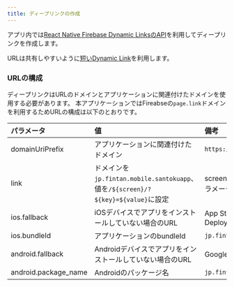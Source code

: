 ```yaml
---
title: ディープリンクの作成
---
```


アプリ内では[React Native Firebase Dynamic LinksのAPI](https://rnfirebase.io/dynamic-links/usage#create-a-link)を利用してディープリンクを作成します。

URLは共有しやすいように[短いDynamic Link](https://firebase.google.com/docs/dynamic-links/android/create)を利用します。

### URLの構成

ディープリンクはURLのドメインとアプリケーションに関連付けたドメインを使用する必要があります。
本アプリケーションではFireabseの`page.link`ドメインを利用するためURLの構成は以下のとおりです。

|パラメータ|値|備考|
|:-------|:-|:--|
|domainUriPrefix|アプリケーションに関連付けたドメイン|`https://santokuapp.page.link/`|
|link|ドメインを`jp.fintan.mobile.santokuapp`、値を`/${screen}/?${key}=${value}`に設定|screenで画面、keyとvalueでパラメータを指定|
|ios.fallback|iOSデバイスでアプリをインストールしていない場合のURL|App StoreやTestFlight、DeployGate|
|ios.bundleId|アプリケーションのbundleId|`jp.fintan.mobile.SantokuApp`|
|android.fallback|Androidデバイスでアプリをインストールしていない場合のURL|Google Play、DeployGate|
|android.package_name|Androidのパッケージ名|`jp.fintan.mobile.santokuapp`|
